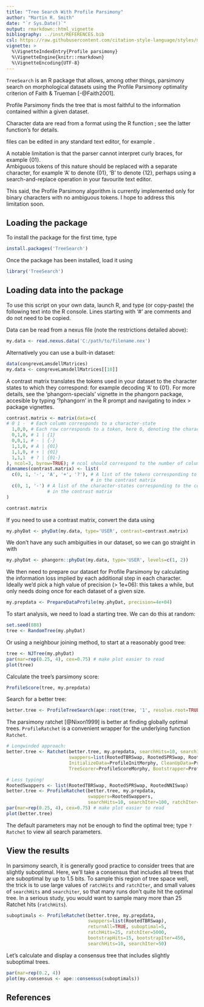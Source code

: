 ---
title: "Tree Search With Profile Parsimony"
author: "Martin R. Smith"
date: "`r Sys.Date()`"
output: rmarkdown::html_vignette
bibliography: ../inst/REFERENCES.bib
csl: https://raw.githubusercontent.com/citation-style-language/styles/master/apa-old-doi-prefix.csl
vignette: >
  %\VignetteIndexEntry{Profile parsimony}
  %\VignetteEngine{knitr::rmarkdown}
  %\VignetteEncoding{UTF-8}
---


`TreeSearch` is an R package that allows, among other things, parsimony search 
on morphological datasets using the Profile Parsimony optimality criterion of 
Faith & Trueman [-@Faith2001].

Profile Parsimony finds the tree that is most faithful to the information contained 
within a given dataset.


Character data are read from a \emph{restricted} \acronym{NEXUS} format using the R function
\code{\link{read.nexus.data}}; see the latter function's \link[=read.nexus.data]{documentation} for details.

\acronym{NEXUS} files can be edited in any standard text editor,
 for example \href{https://notepad-plus-plus.org/}{Notepad++}.
 
A notable limitation is that the parser cannot interpret curly braces, for example {01}.  
Ambiguous tokens of this nature should be replaced with a separate character, for example 
'A' to denote {01}, 'B' to denote {12}, perhaps using a search-and-replace operation in your 
favourite text editor.

This said, the Profile Parsimony algorithm is currently implemented only for binary characters
with no ambiguous tokens.
I hope to address this limitation soon.

## Loading the package
To install the package for the first time, type
```r
install.packages('TreeSearch')
```
Once the package has been installed, load it using
```{r Load library}
library('TreeSearch')
```

## Loading data into the package
To use this script on your own data, launch R, and type (or copy-paste) the following text
into the R console.  Lines starting with '#' are comments and do not need to be copied.

Data can be read from a nexus file (note the restrictions detailed above):
```r
my.data <- read.nexus.data('C:/path/to/filename.nex')
```

Alternatively you can use a built-in dataset:
```{r Load Longrich data}
data(congreveLamsdellMatrices)
my.data <- congreveLamsdellMatrices[[10]]
```

A contrast matrix translates the tokens used in your dataset to the character states to 
   which they correspond: for example decoding 'A' to {01}.
   For more details, see the 'phangorn-specials' vignette in the phangorn package, accesible 
   by typing '?phangorn' in the R prompt and navigating to index > package vignettes.

```{r Contrast matrix}
contrast.matrix <- matrix(data=c(
# 0 1 -  # Each column corresponds to a character-state
  1,0,0, # Each row corresponds to a token, here 0, denoting the character-state set {0} 
  0,1,0, # 1 | {1}
  0,0,1, # - | {-}
  1,1,0, # A | {01}
  1,1,0, # + | {01}
  1,1,1  # ? | {01-}
), ncol=3, byrow=TRUE); # ncol should correspond to the number of columns in the matrix
dimnames(contrast.matrix) <- list(
  c(0, 1, '-', 'A', '+', '?'), # A list of the tokens corresponding to each row
                               # in the contrast matrix
  c(0, 1, '-') # A list of the character-states corresponding to the columns 
               # in the contrast matrix
)

contrast.matrix
```

If you need to use a contrast matrix, convert the data using 
```r
my.phyDat <- phyDat(my.data, type='USER', contrast=contrast.matrix)
```

We don't have any such ambiguities in our dataset, so we can go straight in with
```{r Prepare data}
my.phyDat <- phangorn::phyDat(my.data, type='USER', levels=c(1, 2))
```

We then need to prepare our dataset for Profile Parsimony by calculating the 
information loss implied by each additional step in each character.
Ideally we'd pick a high value of precision (> 1e+06): this takes a while, 
but only needs doing once for each dataset of a given size.

```{r Prepare the data for analysis}
my.prepdata <- PrepareDataProfile(my.phyDat, precision=4e+04)
```

To start analysis, we need to load a starting tree.  We can do this at random:
```{r Random tree}
set.seed(888)
tree <- RandomTree(my.phyDat)
```

Or using a neighbour joining method, to start at a reasonably good tree:
```{r NJ Tree}
tree <- NJTree(my.phyDat)
par(mar=rep(0.25, 4), cex=0.75) # make plot easier to read
plot(tree)
```

Calculate the tree's parsimony score:
```{R Starting score}
ProfileScore(tree, my.prepdata)
```

Search for a better tree:
```{r Tree search}
better.tree <- ProfileTreeSearch(ape::root(tree, '1', resolve.root=TRUE), my.prepdata, EdgeSwapper=RootedTBRSwap)
```

The parsimony ratchet [@Nixon1999] is better at finding globally optimal trees. `ProfileRatchet`
is a convenient wrapper for the underlying function `Ratchet`.
```r
# Longwinded approach:
better.tree <- Ratchet(better.tree, my.prepdata, searchHits=10, searchIter=100, ratchIter=5,
                       swappers=list(RootedTBRSwap, RootedSPRSwap, RootedNNISwap),
                       InitializeData=ProfileInitMorphy, CleanUpData=ProfileDestroyMorphy,
                       TreeScorer=ProfileScoreMorphy, Bootstrapper=ProfileBootstrap)
```
```{r Ratchet search}
# Less typing!
RootedSwappers <- list(RootedTBRSwap, RootedSPRSwap, RootedNNISwap)
better.tree <- ProfileRatchet(better.tree, my.prepdata,
                              swappers=RootedSwappers,
                              searchHits=10, searchIter=100, ratchIter=5)
par(mar=rep(0.25, 4), cex=0.75) # make plot easier to read
plot(better.tree)
```

The default parameters may not be enough to find the optimal tree; type 
`?Ratchet` to view all search parameters.

## View the results

In parsimony search, it is generally good practice to consider trees that are slightly suboptimal.
Here, we'll take a consensus that includes all trees that are suboptimal by up to 1.5 bits.
To sample this region of tree space well, the trick is to use large values of 
`ratchHits` and `ratchIter`, and small values of `searchHits` and
`searchiter`, so that many runs don't quite hit the optimal tree.
In a serious study, you would want to sample many more than 25 Ratchet hits (`ratchHits`).

```{R Suboptimal sampling}
suboptimals <- ProfileRatchet(better.tree, my.prepdata, 
                              swappers=list(RootedTBRSwap),
                              returnAll=TRUE, suboptimal=5, 
                              ratchHits=25, ratchIter=5000, 
                              bootstrapHits=15, bootstrapIter=450,
                              searchHits=10, searchIter=50)
```

Let's calculate and display a consensus tree that includes slightly suboptimal trees.
```{r Plot suboptimal consensus}
par(mar=rep(0.2, 4))
plot(my.consensus <- ape::consensus(suboptimals))
```


## References

